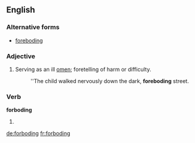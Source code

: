 ==English==

===Alternative forms===
* [[foreboding]] {{italbrac|significantly more widely used}}

===Adjective===
{{en-adj}}

# Serving as an ill [[omen]]; foretelling of harm or difficulty.
#: ''The child walked nervously down the dark, '''foreboding''' street.

===Verb===
'''forboding'''

# {{present participle of|[[forbode]]}}

[[de:forboding]]
[[fr:forboding]]